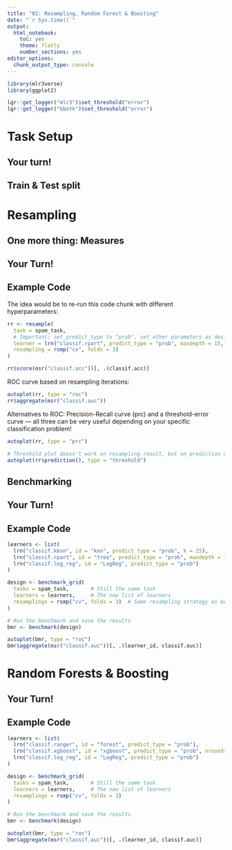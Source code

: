 ```yaml
---
title: "02: Resampling, Random Forest & Boosting"
date: "`r Sys.time()`"
output: 
  html_notebook: 
    toc: yes
    theme: flatly
    number_sections: yes
editor_options: 
  chunk_output_type: console
---
```


```r
library(mlr3verse)
library(ggplot2)

lgr::get_logger("mlr3")$set_threshold("error")
lgr::get_logger("bbotk")$set_threshold("error")
```

# Task Setup

## Your turn!

## Train & Test split

# Resampling

## One more thing: Measures

## Your Turn!

## Example Code

The idea would be to re-run this code chunk with different hyperparameters:

```r
rr <- resample(
  task = spam_task, 
  # Important: set predict_type to "prob", set other parameters as desired.
  learner = lrn("classif.rpart", predict_type = "prob", maxdepth = 15, cp = 0.003),
  resampling = rsmp("cv", folds = 3)
)

rr$score(msr("classif.acc"))[, .(classif.acc)]
```

ROC curve based on resampling iterations:

```r
autoplot(rr, type = "roc")
rr$aggregate(msr("classif.auc"))
```

Alternatives to ROC:
Precision-Recall curve (prc) and a threshold-error curve --- all three can be very useful depending on your specific classification problem!

```r
autoplot(rr, type = "prc")

# Threshold plot doesn't work on resampling result, but on prediction object!
autoplot(rr$prediction(), type = "threshold")
```

## Benchmarking

## Your Turn!

## Example Code

```r
learners <- list(
  lrn("classif.kknn", id = "knn", predict_type = "prob", k = 25),
  lrn("classif.rpart", id = "tree", predict_type = "prob", maxdepth = 11, cp = 0.0036),
  lrn("classif.log_reg", id = "LogReg", predict_type = "prob")
) 

design <- benchmark_grid(
  tasks = spam_task,       # Still the same task
  learners = learners,     # The new list of learners
  resamplings = rsmp("cv", folds = 3)  # Same resampling strategy as before
) 

# Run the benchmark and save the results
bmr <- benchmark(design)

autoplot(bmr, type = "roc")
bmr$aggregate(msr("classif.auc"))[, .(learner_id, classif.auc)]
```


# Random Forests & Boosting

## Your Turn!

## Example Code

```r
learners <- list(
  lrn("classif.ranger", id = "forest", predict_type = "prob"),
  lrn("classif.xgboost", id = "xgboost", predict_type = "prob", nrounds = 5),
  lrn("classif.log_reg", id = "LogReg", predict_type = "prob")
) 

design <- benchmark_grid(
  tasks = spam_task,       # Still the same task
  learners = learners,     # The new list of learners
  resamplings = rsmp("cv", folds = 3)
) 

# Run the benchmark and save the results
bmr <- benchmark(design)

autoplot(bmr, type = "roc")
bmr$aggregate(msr("classif.auc"))[, .(learner_id, classif.auc)]
```
